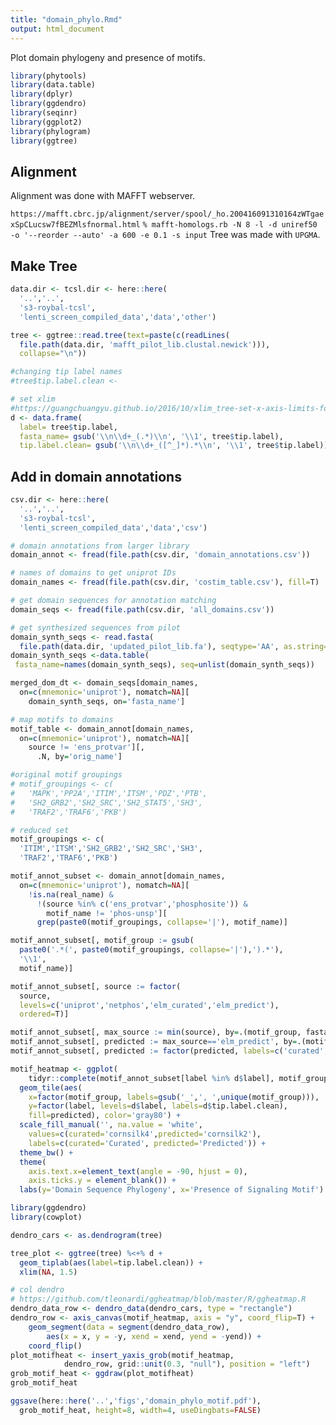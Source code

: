 ```yaml
---
title: "domain_phylo.Rmd"
output: html_document
---
```


Plot domain phylogeny and presence of motifs.

```r
library(phytools)
library(data.table)
library(dplyr)
library(ggdendro)
library(seqinr)
library(ggplot2)
library(phylogram)
library(ggtree)
```

## Alignment

Alignment was done with MAFFT webserver.

`https://mafft.cbrc.jp/alignment/server/spool/_ho.200416091310164zWTgaexSpCLucsw7fBEZMlsfnormal.html`
`% mafft-homologs.rb -N 8 -l -d uniref50 -o '--reorder --auto' -a 600 -e 0.1 -s input `
Tree was made with `UPGMA`.

## Make Tree
```r

data.dir <- tcsl.dir <- here::here(
  '..','..',
  's3-roybal-tcsl',
  'lenti_screen_compiled_data','data','other')

tree <- ggtree::read.tree(text=paste(c(readLines(
  file.path(data.dir, 'mafft_pilot_lib.clustal.newick'))), 
  collapse="\n"))

#changing tip label names
#tree$tip.label.clean <- 

# set xlim
#https://guangchuangyu.github.io/2016/10/xlim_tree-set-x-axis-limits-for-only-tree-panel/
d <- data.frame(
  label= tree$tip.label,
  fasta_name= gsub('\\n\\d+_(.*)\\n', '\\1', tree$tip.label),
  tip.label.clean= gsub('\\n\\d+_([^_]*).*\\n', '\\1', tree$tip.label))
```

## Add in domain annotations

```r

csv.dir <- here::here(
  '..','..',
  's3-roybal-tcsl',
  'lenti_screen_compiled_data','data','csv')

# domain annotations from larger library
domain_annot <- fread(file.path(csv.dir, 'domain_annotations.csv'))

# names of domains to get uniprot IDs
domain_names <- fread(file.path(csv.dir, 'costim_table.csv'), fill=T)

# get domain sequences for annotation matching
domain_seqs <- fread(file.path(csv.dir, 'all_domains.csv'))

# get synthesized sequences from pilot
domain_synth_seqs <- read.fasta(
  file.path(data.dir, 'updated_pilot_lib.fa'), seqtype='AA', as.string=T)
domain_synth_seqs <-data.table(
 fasta_name=names(domain_synth_seqs), seq=unlist(domain_synth_seqs))

merged_dom_dt <- domain_seqs[domain_names,
  on=c(mnemonic='uniprot'), nomatch=NA][
    domain_synth_seqs, on='fasta_name']

# map motifs to domains
motif_table <- domain_annot[domain_names,
  on=c(mnemonic='uniprot'), nomatch=NA][
    source != 'ens_protvar'][,
      .N, by='orig_name']

#original motif groupings
# motif_groupings <- c(
#   'MAPK','PP2A','ITIM','ITSM','PDZ','PTB',
#   'SH2_GRB2','SH2_SRC','SH2_STAT5','SH3',
#   'TRAF2','TRAF6','PKB')

# reduced set
motif_groupings <- c(
  'ITIM','ITSM','SH2_GRB2','SH2_SRC','SH3',
  'TRAF2','TRAF6','PKB')

motif_annot_subset <- domain_annot[domain_names,
  on=c(mnemonic='uniprot'), nomatch=NA][
    !is.na(real_name) & 
      !(source %in% c('ens_protvar','phosphosite')) &
        motif_name != 'phos-unsp'][
      grep(paste0(motif_groupings, collapse='|'), motif_name)]

motif_annot_subset[, motif_group := gsub(
  paste0('.*(', paste0(motif_groupings, collapse='|'),').*'),
  '\\1',
  motif_name)]

motif_annot_subset[, source := factor(
  source, 
  levels=c('uniprot','netphos','elm_curated','elm_predict'), 
  ordered=T)]

motif_annot_subset[, max_source := min(source), by=.(motif_group, fasta_name)]
motif_annot_subset[, predicted := max_source=='elm_predict', by=.(motif_group, fasta_name)]
motif_annot_subset[, predicted := factor(predicted, labels=c('curated','predicted'))]

motif_heatmap <- ggplot(
    tidyr::complete(motif_annot_subset[label %in% d$label], motif_group, label)) + 
  geom_tile(aes(
    x=factor(motif_group, labels=gsub('_',', ',unique(motif_group))),
    y=factor(label, levels=d$label, labels=d$tip.label.clean), 
    fill=predicted), color='gray80') +
  scale_fill_manual('', na.value = 'white',
    values=c(curated='cornsilk4',predicted='cornsilk2'),
    labels=c(curated='Curated', predicted='Predicted')) +
  theme_bw() +
  theme(
    axis.text.x=element_text(angle = -90, hjust = 0), 
    axis.ticks.y = element_blank()) +
  labs(y='Domain Sequence Phylogeny', x='Presence of Signaling Motif')

```

```r

library(ggdendro)
library(cowplot)

dendro_cars <- as.dendrogram(tree)

tree_plot <- ggtree(tree) %<+% d + 
  geom_tiplab(aes(label=tip.label.clean)) +
  xlim(NA, 1.5)

# col dendro
# https://github.com/tleonardi/ggheatmap/blob/master/R/ggheatmap.R
dendro_data_row <- dendro_data(dendro_cars, type = "rectangle")
dendro_row <- axis_canvas(motif_heatmap, axis = "y", coord_flip=T) + 
    geom_segment(data = segment(dendro_data_row), 
        aes(x = x, y = -y, xend = xend, yend = -yend)) + 
    coord_flip()
plot_motifheat <- insert_yaxis_grob(motif_heatmap, 
            dendro_row, grid::unit(0.3, "null"), position = "left")
grob_motif_heat <- ggdraw(plot_motifheat)
grob_motif_heat

ggsave(here::here('..','figs','domain_phylo_motif.pdf'), 
  grob_motif_heat, height=8, width=4, useDingbats=FALSE)


```